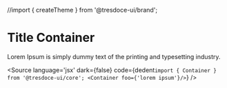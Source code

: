 //import { createTheme } from '@tresdoce-ui/brand';


<Meta title="Container" component={Container} />

# Title Container

Lorem Ipsum is simply dummy text of the printing and typesetting industry. 

<Canvas >
  <Layout theme={createTheme()} cdnBasepath={''} containerFluid={true}>
    <Container foo={'lorem ipsum'} />
  </Layout>
</Canvas>

<Source
  language='jsx'
  dark={false}
  code={dedent`import { Container } from '@tresdoce-ui/core';
        <Container foo={'lorem ipsum'}/>`}
/>
